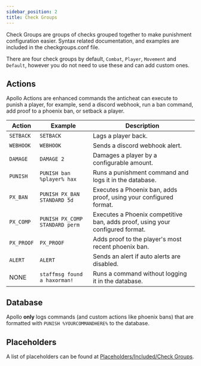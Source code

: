 ```yaml
---
sidebar_position: 2
title: Check Groups
---
```


Check Groups are groups of checks grouped together to make punishment configuration easier.
Syntax related documentation, and examples are included in the checkgroups.conf file.

There are four check groups by default, `Combat`, `Player`, `Movement` and `Default`, 
however you do not need to use these and can add custom ones.

## Actions

Apollo Actions are enhanced commands the anticheat can execute to punish a player, for example, send a discord webhook, run a ban command, add proof to a phoenix ban, or setback a player.

Action     | Example                        | Description
---------- | ------------------------------ | -----------------------------------------------------------------------------
`SETBACK`  | `SETBACK`                      | Lags a player back.
`WEBHOOK`  | `WEBHOOK`                      | Sends a discord webhook alert.
`DAMAGE`   | `DAMAGE 2`                     | Damages a player by a configurable amount.
`PUNISH`   | `PUNISH ban %player% hax`      | Runs a punishment command and logs it in the database.
`PX_BAN`   | `PUNISH PX_BAN STANDARD 5d`    | Executes a Phoenix ban, adds proof, using your configured format.
`PX_COMP`  | `PUNISH PX_COMP STANDARD perm` | Executes a Phoenix competitive ban, adds proof, using your configured format.
`PX_PROOF` | `PX_PROOF`                     | Adds proof to the player's most recent phoenix ban.
`ALERT`    | `ALERT`                        | Sends an alert if auto alerts are disabled.
NONE       | `staffmsg found a haxorman!`   | Runs a command without logging it in the database.

## Database

Apollo **only** logs commands (and custom actions like phoenix bans) that are formatted with `PUNISH %YOURCOMMANDHERE%` to the database.

## Placeholders

A list of placeholders can be found at [Placeholders/Included/Check Groups](/Apollo/Placeholders#check-groups).